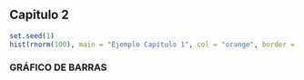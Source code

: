 ## Capitulo 2

```r
set.seed(1)
hist(rnorm(100), main = "Ejemplo Capítulo 1", col = "orange", border = "white")
```

### GRÁFICO DE BARRAS
